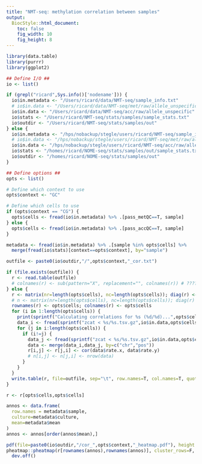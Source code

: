 ```yaml
---
title: "NMT-seq: methylation correlation between samples"
output:
  BiocStyle::html_document: 
    toc: false
    fig_width: 10
    fig_height: 8
---
```


```r
library(data.table)
library(purrr)
library(ggplot2)
```

```r

## Define I/O ##
io <- list()

if (grepl("ricard",Sys.info()['nodename'])) {
  io$in.metadata <- "/Users/ricard/data/NMT-seq/sample_info.txt"
  # io$in.data <- "/Users/ricard/data/NMT-seq/met/raw/allele_unspecific"
  io$in.data <- "/Users/ricard/data/NMT-seq/acc/raw/allele_unspecific"
  io$stats <- "/Users/ricard/NMT-seq/stats/samples/sample_stats.txt"
  io$outdir <- "/Users/ricard/NMT-seq/stats/samples/out"
} else {
  io$in.metadata <- "/hps/nobackup/stegle/users/ricard/NMT-seq/sample_info.txt"
  # io$in.data <- "/hps/nobackup/stegle/users/ricard/NMT-seq/met/raw/allele_unspecific/filtered"
  io$in.data <- "/hps/nobackup/stegle/users/ricard/NMT-seq/acc/raw/allele_unspecific/filtered"
  io$stats <- "/homes/ricard/NOME-seq/stats/samples/out/sample_stats.txt"
  io$outdir <- "/homes/ricard/NOME-seq/stats/samples/out"
}

## Define options ##
opts <- list()

# Define which context to use 
opts$context <- "GC"

# Define which cells to use
if (opts$context == "CG") {
  opts$cells <- fread(io$in.metadata) %>% .[pass_metQC==T, sample]
} else {
  opts$cells <- fread(io$in.metadata) %>% .[pass_accQC==T, sample]
}
```


```r
metadata <- fread(io$in.metadata) %>% .[sample %in% opts$cells] %>%
  merge(fread(io$stats)[context==opts$context], by="sample")
```

```r
outfile <- paste0(io$outdir,"/",opts$context,"_cor.txt")

if (file.exists(outfile)) {
  r <- read.table(outfile)
  # colnames(r) <- sub(pattern="X", replacement="", colnames(r)) # ????????
} else {
  r <- matrix(nr=length(opts$cells), nc=length(opts$cells)); diag(r) <- 1
  # n <- matrix(nr=length(opts$cells), nc=length(opts$cells)); diag(r) <- 1
  rownames(r) <- opts$cells; colnames(r) <- opts$cells
  for (i in 1:length(opts$cells)) {
    print(sprintf("Calculating correlations for %s (%d/%d)...",opts$cells[i], i, length(opts$cells)))
    data_i <- fread(sprintf("zcat < %s/%s.tsv.gz",io$in.data,opts$cells[i])) %>% setnames(c("chr","pos","rate"))
    for (j in i:length(opts$cells)) {
      if (i!=j) {
        data_j <- fread(sprintf("zcat < %s/%s.tsv.gz",io$in.data,opts$cells[j])) %>% setnames(c("chr","pos","rate"))
        data <- merge(data_i,data_j, by=c("chr","pos"))
        r[i,j] <- r[j,i] <- cor(data$rate.x, data$rate.y)
        # n[i,j] <- n[j,i] <- nrow(data)
      }
    }
  }
  write.table(r, file=outfile, sep="\t", row.names=T, col.names=T, quote=F)
}

r <- r[opts$cells,opts$cells]
```

<!-- ```{r permute} -->
<!-- ntrials <- 2 -->
<!-- r_list <- lapply(1:ntrials, function(n) matrix(nr=length(opts$cells), nc=length(opts$cells))) -->
<!-- for (i in 1:length(opts$cells)) { -->
<!--   print(sprintf("Loading %s methylation (%d/%d)...",opts$cells[i], i, length(opts$cells))) -->
<!--   data_i <- fread(sprintf("zcat < %s/%s.tsv.gz",io$in.data,opts$cells[i])) %>% setnames(c("chr","pos","rate")) -->
<!--   for (j in i:length(opts$cells)) { -->
<!--     if (i!=j) { -->
<!--       data_j <- fread(sprintf("zcat < %s/%s.tsv.gz",io$in.data,opts$cells[j])) %>% setnames(c("chr","pos","rate")) -->
<!--       data <- merge(data_i,data_j, by=c("chr","pos")) -->
<!--       for (n in 1:ntrials) { -->
<!--         data$rate.x <- sample(data$rate.x) -->
<!--         data$rate.y <- sample(data$rate.y) -->
<!--         r_list[[n]][i,j] <- r_list[[n]][j,i] <- cor(data$rate.x, data$rate.y) -->
<!--       } -->
<!--     } -->
<!--   } -->
<!-- } -->
<!-- r_null <- Reduce('+', r_list)/ntrials -->
<!-- # write.table(r, file=io$out.file, sep="\t", row.names=T, col.names=T, quote=F) -->
<!-- ``` -->

```r
annos <- data.frame(
  row.names = metadata$sample,
  culture=metadata$culture,
  mean=metadata$mean
)
annos <- annos[order(annos$mean),]

pdf(file=paste0(io$outdir,"/cor_",opts$context,"_heatmap.pdf"), height = 6, width=9)
pheatmap::pheatmap(r[rownames(annos),rownames(annos)], cluster_rows=F, cluster_cols=F, show_rownames=F, show_colnames=F, annotation_col=annos)
  dev.off()
```



